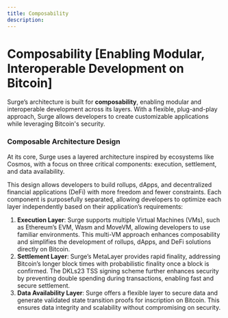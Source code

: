 ```yaml
---
title: Composability
description:
---
```



# Composability [Enabling Modular, Interoperable Development on Bitcoin]

Surge’s architecture is built for **composability**, enabling modular and interoperable development across its layers. With a flexible, plug-and-play approach, Surge allows developers to create customizable applications while leveraging Bitcoin's security.

### Composable Architecture Design

At its core, Surge uses a layered architecture inspired by ecosystems like Cosmos, with a focus on three critical components: execution, settlement, and data availability.

This design allows developers to build rollups, dApps, and decentralized financial applications (DeFi) with more freedom and fewer constraints. Each component is purposefully separated, allowing developers to optimize each layer independently based on their application’s requirements:

1. **Execution Layer**: Surge supports multiple Virtual Machines (VMs), such
   as Ethereum’s EVM, Wasm and MoveVM, allowing developers to use familiar
   environments. This multi-VM approach enhances composability and simplifies the
   development of rollups, dApps, and DeFi solutions directly on Bitcoin.
2. **Settlement Layer**: Surge’s MetaLayer provides rapid finality, addressing
   Bitcoin’s longer block times with probabilistic finality once a block is
   confirmed. The DKLs23 TSS signing scheme further enhances security by
   preventing double spending during transactions, enabling fast and secure
   settlement.
3. **Data Availability Layer**: Surge offers a flexible layer to
   secure data and generate validated state transition proofs for inscription on
   Bitcoin. This ensures data integrity and scalability without compromising on
   security.
